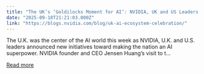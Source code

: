 ```yaml
---
title: "The UK’s ‘Goldilocks Moment for AI’: NVIDIA, UK and US Leaders Highlight AI Infrastructure Investments"
date: "2025-09-18T21:21:03.000Z"
link: "https://blogs.nvidia.com/blog/uk-ai-ecosystem-celebration/"
---
```


The U.K. was the center of the AI world this week as NVIDIA, U.K. and U.S. leaders announced new initiatives toward making the nation an AI superpower. NVIDIA founder and CEO Jensen Huang’s visit to t...

[Read more](https://blogs.nvidia.com/blog/uk-ai-ecosystem-celebration/)
